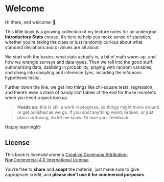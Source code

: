 # Welcome {.unnumbered}

Hi there, and welcome! 👋

This little book is a growing collection of my lecture notes for an undergrad **Introductory Stats** course. It’s here to help you make sense of statistics, whether you’re taking the class or just randomly curious about what standard deviations and $p$-values are all about.

We start with the basics: what stats actually *is*, a bit of math warm-up, and how we wrangle surveys and data types. Then we roll into the good stuff: summarizing data, dabbling in probability, playing with random variables, and diving into sampling and inference (yes, including the infamous hypothesis tests).

Further down the line, we get into things like chi-square tests, regression, and there’s even a stash of handy stat tables at the end for those moments when you need a quick lookup.

> **Heads up:** this is still a work in progress, so things might move around or get polished as we go. If you spot anything weird, broken, or just plain confusing, do let me know. I’d love your feedback.

Happy learning!🤓


## License

This book is licensed under a [Creative Commons Attribution-NonCommercial 4.0 International License](https://creativecommons.org/licenses/by-nc/4.0/).

You're free to **share** and **adapt** the material, just make sure to give appropriate credit, and **please don’t use it for commercial purposes**.